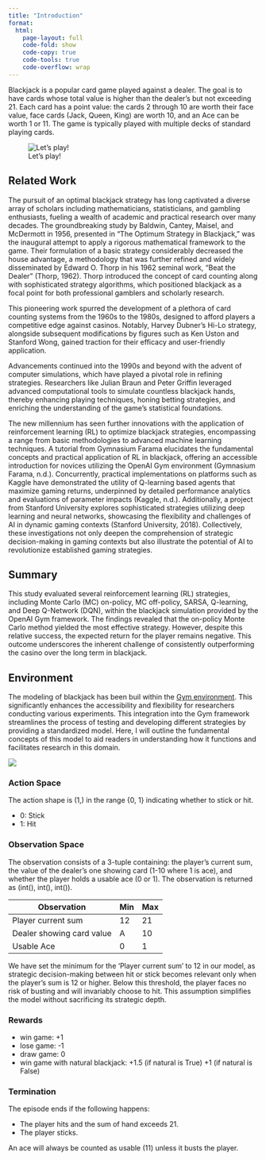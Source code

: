 ```yaml
---
title: "Introduction"
format:
  html:
    page-layout: full
    code-fold: show
    code-copy: true
    code-tools: true
    code-overflow: wrap
---
```


Blackjack is a popular card game played against a dealer. The goal is to have cards whose total value is higher than the dealer's but not exceeding 21. Each card has a point value: the cards 2 through 10 are worth their face value, face cards (Jack, Queen, King) are worth 10, and an Ace can be worth 1 or 11. The game is typically played with multiple decks of standard playing cards.

![Let's play!](pictures/Blackjack_intro.gif)

## Related Work

The pursuit of an optimal blackjack strategy has long captivated a diverse array of scholars including mathematicians, statisticians, and gambling enthusiasts, fueling a wealth of academic and practical research over many decades. The groundbreaking study by Baldwin, Cantey, Maisel, and McDermott in 1956, presented in "The Optimum Strategy in Blackjack," was the inaugural attempt to apply a rigorous mathematical framework to the game. Their formulation of a basic strategy considerably decreased the house advantage, a methodology that was further refined and widely disseminated by Edward O. Thorp in his 1962 seminal work, "Beat the Dealer" (Thorp, 1962). Thorp introduced the concept of card counting along with sophisticated strategy algorithms, which positioned blackjack as a focal point for both professional gamblers and scholarly research.

This pioneering work spurred the development of a plethora of card counting systems from the 1960s to the 1980s, designed to afford players a competitive edge against casinos. Notably, Harvey Dubner’s Hi-Lo strategy, alongside subsequent modifications by figures such as Ken Uston and Stanford Wong, gained traction for their efficacy and user-friendly application.

Advancements continued into the 1990s and beyond with the advent of computer simulations, which have played a pivotal role in refining strategies. Researchers like Julian Braun and Peter Griffin leveraged advanced computational tools to simulate countless blackjack hands, thereby enhancing playing techniques, honing betting strategies, and enriching the understanding of the game’s statistical foundations.

The new millennium has seen further innovations with the application of reinforcement learning (RL) to optimize blackjack strategies, encompassing a range from basic methodologies to advanced machine learning techniques. A tutorial from Gymnasium Farama elucidates the fundamental concepts and practical application of RL in blackjack, offering an accessible introduction for novices utilizing the OpenAI Gym environment (Gymnasium Farama, n.d.). Concurrently, practical implementations on platforms such as Kaggle have demonstrated the utility of Q-learning based agents that maximize gaming returns, underpinned by detailed performance analytics and evaluations of parameter impacts (Kaggle, n.d.). Additionally, a project from Stanford University explores sophisticated strategies utilizing deep learning and neural networks, showcasing the flexibility and challenges of AI in dynamic gaming contexts (Stanford University, 2018). Collectively, these investigations not only deepen the comprehension of strategic decision-making in gaming contexts but also illustrate the potential of AI to revolutionize established gaming strategies.


## Summary

This study evaluated several reinforcement learning (RL) strategies, including Monte Carlo (MC) on-policy, MC off-policy, SARSA, Q-learning, and Deep Q-Network (DQN), within the blackjack simulation provided by the OpenAI Gym framework. The findings revealed that the on-policy Monte Carlo method yielded the most effective strategy. However, despite this relative success, the expected return for the player remains negative. This outcome underscores the inherent challenge of consistently outperforming the casino over the long term in blackjack.


## Environment

The modeling of blackjack has been buil within the [Gym environment](https://gymnasium.farama.org/environments/toy_text/blackjack/). This significantly enhances the accessibility and flexibility for researchers conducting various experiments. This integration into the Gym framework streamlines the process of testing and developing different strategies by providing a standardized model. Here, I will outline the fundamental concepts of this model to aid readers in understanding how it functions and facilitates research in this domain.

![](pictures/blackjack_AE_loop.jpg)

### Action Space

The action shape is (1,) in the range {0, 1} indicating whether to stick or hit.

- 0: Stick
- 1: Hit

### Observation Space

The observation consists of a 3-tuple containing: the player’s current sum, the value of the dealer’s one showing card (1-10 where 1 is ace), and whether the player holds a usable ace (0 or 1). The observation is returned as (int(), int(), int()).

| Observation               | Min | Max |
|---------------------------|-----|-----|
| Player current sum        | 12   | 21  |
| Dealer showing card value | A   | 10  |
| Usable Ace                | 0   | 1   |

We have set the minimum for the 'Player current sum' to 12 in our model, as strategic decision-making between hit or stick becomes relevant only when the player's sum is 12 or higher. Below this threshold, the player faces no risk of busting and will invariably choose to hit. This assumption simplifies the model without sacrificing its strategic depth.

### Rewards

- win game: +1
- lose game: -1
- draw game: 0
- win game with natural blackjack: +1.5 (if natural is True) +1 (if natural is False)

### Termination

The episode ends if the following happens:

- The player hits and the sum of hand exceeds 21.
- The player sticks.

An ace will always be counted as usable (11) unless it busts the player.


